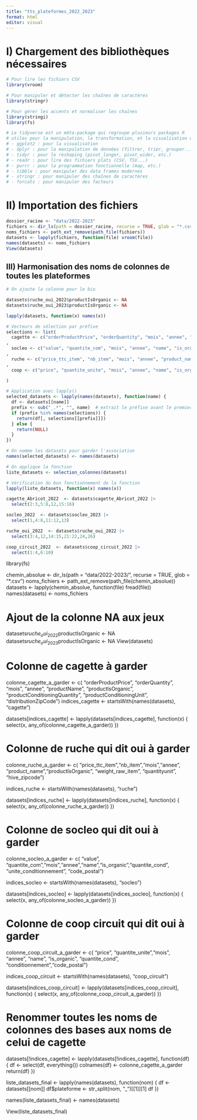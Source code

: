 ```yaml
---
title: "tts_plateformes_2022_2023"
format: html
editor: visual
---
```


# I) Chargement des bibliothèques nécessaires

```r

# Pour lire les fichiers CSV
library(vroom)

# Pour manipuler et détecter les chaînes de caractères
library(stringr)

# Pour gérer les accents et normaliser les chaînes
library(stringi)
library(fs)

# Le tidyverse est un méta-package qui regroupe plusieurs packages R
# utiles pour la manipulation, la transformation, et la visualisation de données :
# - ggplot2 : pour la visualisation
# - dplyr : pour la manipulation de données (filtrer, trier, grouper...)
# - tidyr : pour le reshaping (pivot_longer, pivot_wider, etc.)
# - readr : pour lire des fichiers plats (CSV, TSV...)
# - purrr : pour la programmation fonctionnelle (map, etc.)
# - tibble : pour manipuler des data frames modernes
# - stringr : pour manipuler des chaînes de caractères
# - forcats : pour manipuler des facteurs

```

# II) Importation des fichiers

```r
dossier_racine <- "data/2022-2023"
fichiers <- dir_ls(path = dossier_racine, recurse = TRUE, glob = "*.csv")
noms_fichiers <- path_ext_remove(path_file(fichiers))
datasets <- lapply(fichiers, function(file) vroom(file))
names(datasets) <- noms_fichiers
View(datasets)
```


## III) Harmonisation des noms de colonnes de toutes les plateformes


```r
# On ajoute la colonne pour le bio 

datasets$ruche_oui_2022$productIsOrganic <- NA
datasets$ruche_oui_2023$productIsOrganic <- NA
```


```r
lapply(datasets, function(x) names(x))
```


```r
# Vecteurs de sélection par préfixe
selections <- list(
  cagette <- c("orderProductPrice", "orderQuantity", "mois", "annee", "productName", "productIsOrganic", "productConditioningQuantity", "productConditioningUnit", "distributionZipCode")
,
  socleo <- c("value", "quantite_com", "mois", "annee", "name", "is_organic", "quantite_cond", "unite_conditionnement", "code_postal")
,
  ruche <- c("price_ttc_item", "nb_item", "mois", "annee", "product_name", "x", "weight_raw_item", "quantityunit", "hive_zipcode")
,
  coop <- c("price", "quantite_unite", "mois", "annee", "name", "is_organic", "quantite_cond", "conditionnement", "code_postal")

)

# Application avec lapply()
selected_datasets <- lapply(names(datasets), function(name) {
  df <- datasets[[name]]
  prefix <- sub("_.*", "", name)  # extrait le préfixe avant le premier "_"
  if (prefix %in% names(selections)) {
    return(df[, selections[[prefix]]])
  } else {
    return(NULL)  
  }
})

# On nomme les datasets pour garder l'association
names(selected_datasets) <- names(datasets)

```


```r

# On applique la fonction 
liste_datasets <- selection_colonnes(datasets)
```


```r

# Vérification du bon fonctionnement de la fonction
lapply(liste_datasets, function(x) names(x))
```


```r

cagette_Abricot_2022  <- datasets$cagette_Abricot_2022 |> 
  select(2:3,5:8,12,15:16)

socleo_2022  <- datasets$socleo_2023 |> 
  select(1,4:8,11:12,13)

ruche_oui_2022  <- datasets$ruche_oui_2022 |> 
  select(3:4,12,14:15,21:22,24,26)

coop_circuit_2022  <- datasets$coop_circuit_2022 |> 
  select(1:4,6:10)
```

library(fs)

chemin_absolue <-  dir_ls(path = "data/2022-2023/", recurse = TRUE, glob = "*.csv")
noms_fichiers <- path_ext_remove(path_file(chemin_absolue))
datasets <- lapply(chemin_absolue, function(file) fread(file))
names(datasets) <- noms_fichiers

# Ajout de la colonne NA aux jeux 
datasets$ruche_oui_2022$productIsOrganic <- NA
datasets$ruche_oui_2023$productIsOrganic <- NA
View(datasets)

# Colonne de cagette à garder 
colonne_cagette_a_garder <- c(
  "orderProductPrice", "orderQuantity", "mois", "annee", "productName", 
  "productIsOrganic", "productConditioningQuantity", "productConditioningUnit", 
  "distributionZipCode")
indices_cagette <- startsWith(names(datasets), "cagette")

datasets[indices_cagette] <- lapply(datasets[indices_cagette], function(x) {
  select(x, any_of(colonne_cagette_a_garder))
})


# Colonne de ruche qui dit oui à garder 

colonne_ruche_a_garder <- c(
  "price_ttc_item","nb_item","mois","annee", "product_name","productIsOrganic",
  "weight_raw_item", "quantityunit", "hive_zipcode")

indices_ruche <- startsWith(names(datasets), "ruche")

datasets[indices_ruche] <- lapply(datasets[indices_ruche], function(x) {
  select(x, any_of(colonne_ruche_a_garder))
})

# Colonne de socleo qui dit oui à garder 

colonne_socleo_a_garder <- c(
  "value", "quantite_com","mois","annee","name","is_organic","quantite_cond",
  "unite_conditionnement", "code_postal")

indices_socleo <- startsWith(names(datasets), "socleo")

datasets[indices_socleo] <- lapply(datasets[indices_socleo], function(x) {
  select(x, any_of(colonne_socleo_a_garder))
})

# Colonne de coop circuit qui dit oui à garder 

colonne_coop_circuit_a_garder <- c(
  "price", "quantite_unite","mois", "annee", "name", "is_organic", "quantite_cond",
  "conditionnement","code_postal") 

indices_coop_circuit <- startsWith(names(datasets), "coop_circuit")

datasets[indices_coop_circuit] <- lapply(datasets[indices_coop_circuit], function(x) {
  select(x, any_of(colonne_coop_circuit_a_garder))
})

# Renommer toutes les noms de colonnes des bases aux noms de celui de cagette

datasets[!indices_cagette] <- lapply(datasets[!indices_cagette], function(df) {
  df <- select(df, everything())
  colnames(df) <- colonne_cagette_a_garder
  return(df)
})

liste_datasets_final <- lapply(names(datasets), function(nom) {
  df <- datasets[[nom]]
  df$plateforme <- str_split(nom, "_")[[1]][1]
  df
})

names(liste_datasets_final) <- names(datasets)

View(liste_datasets_final)





